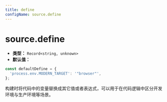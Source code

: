 ```yaml
---
title: define
configName: source.define
---
```


# source.define

- **类型：** `Record<string, unknown>`
- **默认值：**

```ts
const defaultDefine = {
  'process.env.MODERN_TARGET': '"browser"',
};
```

构建时将代码中的变量替换成其它值或者表达式，可以用于在代码逻辑中区分开发环境与生产环境等场景。


<RsbuildConfig configName="source.define" />
